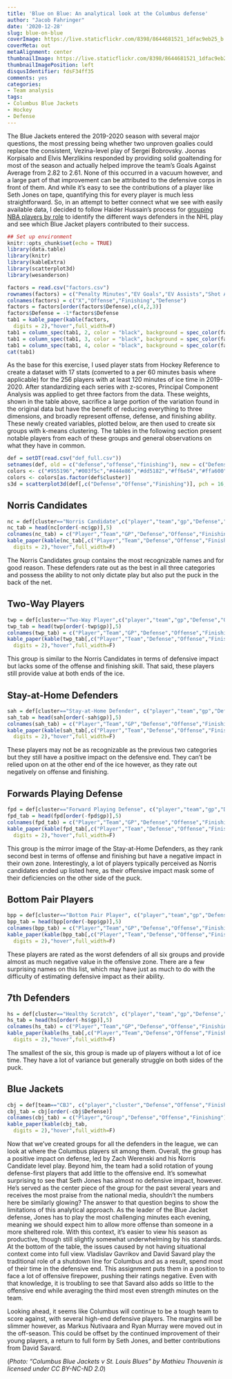 ```yaml
---
title: 'Blue on Blue: An analytical look at the Columbus defense'
author: "Jacob Fahringer"
date: '2020-12-28'
slug: blue-on-blue
coverImage: https://live.staticflickr.com/8398/8644681521_1dfac9eb25_b.jpg
coverMeta: out
metaAlignment: center
thumbnailImage: https://live.staticflickr.com/8398/8644681521_1dfac9eb25_b.jpg
thumbnailImagePosition: left
disqusIdentifier: fdsF34ff35
comments: yes
categories:
- Team analysis
tags:
- Columbus Blue Jackets
- Hockey
- Defense
---
```


The Blue Jackets entered the 2019-2020 season with several major questions, the most pressing being whether two unproven goalies could replace the consistent, Vezina-level play of Sergei Bobrovsky. Joonas Korpisalo and Elvis Merzlikins responded by providing solid goaltending for most of the season and actually helped improve the team's Goals Against Average from 2.82 to 2.61. None of this occurred in a vacuum however, and a large part of that improvement can be attributed to the defensive corps in front of them. And while it's easy to see the contributions of a player like Seth Jones on tape, quantifying this for every player is much less straightforward. So, in an attempt to better connect what we see with easily available data, I decided to follow Haider Hussain's process for [grouping NBA players by role](https://towardsdatascience.com/using-k-means-clustering-algorithm-to-redefine-nba-positions-and-explore-roster-construction-8cd0f9a96dbb) to identify the different ways defenders in the NHL play and see which Blue Jacket players contributed to their success.  

```r
## Set up environment
knitr::opts_chunk$set(echo = TRUE)
library(data.table)
library(knitr)
library(kableExtra)
library(scatterplot3d)
library(wesanderson)
```

```r
factors = read.csv("factors.csv")
rownames(factors) = c("Penalty Minutes","EV Goals","EV Assists","Shot Attempts","Shooting %","Through %","EV %","EV TOI","Blocks","Hits","Corsi For","Corsi Against","oiShooting %","oiSave %","Offensive ZS %","Takeaways","Giveaways")
colnames(factors) = c("X","Offense","Finishing","Defense")
factors = factors[order(factors$Defense),c(4,2,3)]
factors$Defense = -1*factors$Defense
tab1 = kable_paper(kable(factors,
  digits = 2),"hover",full_width=F)
tab1 = column_spec(tab1, 2, color = "black", background = spec_color(factors[,1], begin = .4))
tab1 = column_spec(tab1, 3, color = "black", background = spec_color(factors[,2], begin = .4))
tab1 = column_spec(tab1, 4, color = "black", background = spec_color(factors[,3], begin = .4))
cat(tab1)
```


As the base for this exercise, I used player stats from Hockey Reference to create a dataset with 17 stats (converted to a per 60 minutes basis where applicable) for the 256 players with at least 120 minutes of ice time in  2019-2020. After standardizing each series with z-scores, Principal Component Analysis was applied to get three factors from the data. These weights, shown in the table above, sacrifice a large portion of the variation found in the original data but have the benefit of reducing everything to three dimensions, and broadly represent offense, defense, and finishing ability. These newly created variables, plotted below, are then used to create six groups with k-means clustering. The tables in the following section present notable players from each of these groups and general observations on what they have in common.

```r
def = setDT(read.csv("def_full.csv"))
setnames(def, old = c("defense","offense","finishing"), new = c("Defense","Offense","Finishing"))
colors <- c("#955196","#003f5c","#444e86","#dd5182","#ff6e54","#ffa600")
colors <- colors[as.factor(def$cluster)]
s3d = scatterplot3d(def[,c("Defense","Offense","Finishing")], pch = 16, color=colors)
```

## Norris Candidates
```r
nc = def[cluster=="Norris Candidate",c("player","team","gp","Defense","Offense","Finishing")]
nc_tab = head(nc[order(-nc$gp)],5)
colnames(nc_tab) = c("Player","Team","GP","Defense","Offense","Finishing")
kable_paper(kable(nc_tab[,c("Player","Team","Defense","Offense","Finishing")],
  digits = 2),"hover",full_width=F)
```
The Norris Candidates group contains the most recognizable names and for good reason. These defenders rate out as the best in all three categories and possess the ability to not only dictate play but also put the puck in the back of the net.  

## Two-Way Players
```r
twp = def[cluster=="Two-Way Player",c("player","team","gp","Defense","Offense","Finishing")]
twp_tab = head(twp[order(-twp$gp)],5)
colnames(twp_tab) = c("Player","Team","GP","Defense","Offense","Finishing")
kable_paper(kable(twp_tab[,c("Player","Team","Defense","Offense","Finishing")],
  digits = 2),"hover",full_width=F)
```
This group is similar to the Norris Candidates in terms of defensive impact but lacks some of the offense and finishing skill. That said, these players still provide value at both ends of the ice.  

## Stay-at-Home Defenders
```r
sah = def[cluster=="Stay-at-Home Defender", c("player","team","gp","Defense","Offense","Finishing")]
sah_tab = head(sah[order(-sah$gp)],5)
colnames(sah_tab) = c("Player","Team","GP","Defense","Offense","Finishing")
kable_paper(kable(sah_tab[,c("Player","Team","Defense","Offense","Finishing")],
  digits = 2),"hover",full_width=F)
```
These players may not be as recognizable as the previous two categories but they still have a positive impact on the defensive end. They can't be relied upon on at the other end of the ice however, as they rate out negatively on offense and finishing.  

## Forwards Playing Defense
```r
fpd = def[cluster=="Forward Playing Defense", c("player","team","gp","Defense","Offense","Finishing")]
fpd_tab = head(fpd[order(-fpd$gp)],5)
colnames(fpd_tab) = c("Player","Team","GP","Defense","Offense","Finishing")
kable_paper(kable(fpd_tab[,c("Player","Team","Defense","Offense","Finishing")],
  digits = 2),"hover",full_width=F)
```
This group is the mirror image of the Stay-at-Home Defenders, as they rank second best in terms of offense and finishing but have a negative impact in their own zone. Interestingly, a lot of players typically perceived as Norris candidates ended up listed here, as their offensive impact mask some of their deficiencies on the other side of the puck.  

## Bottom Pair Players
```r
bpp = def[cluster=="Bottom Pair Player", c("player","team","gp","Defense","Offense","Finishing")]
bpp_tab = head(bpp[order(-bpp$gp)],5)
colnames(bpp_tab) = c("Player","Team","GP","Defense","Offense","Finishing")
kable_paper(kable(bpp_tab[,c("Player","Team","Defense","Offense","Finishing")],
  digits = 2),"hover",full_width=F)
```
These players are rated as the worst defenders of all six groups and provide almost as much negative value in the offensive zone. There are a few surprising names on this list, which may have just as much to do with the difficulty of estimating defensive impact as their ability.  

## 7th Defenders
```r
hs = def[cluster=="Healthy Scratch", c("player","team","gp","Defense","Offense","Finishing")]
hs_tab = head(hs[order(-hs$gp)],5)
colnames(hs_tab) = c("Player","Team","GP","Defense","Offense","Finishing")
kable_paper(kable(hs_tab[,c("Player","Team","Defense","Offense","Finishing")],
  digits = 2),"hover",full_width=F)
```
The smallest of the six, this group is made up of players without a lot of ice time. They have a lot of variance but generally struggle on both sides of the puck.  

## Blue Jackets
```r
cbj = def[team=="CBJ", c("player","cluster","Defense","Offense","Finishing")]
cbj_tab = cbj[order(-cbj$Defense)]
colnames(cbj_tab) = c("Player","Group","Defense","Offense","Finishing")
kable_paper(kable(cbj_tab,
  digits = 2),"hover",full_width=F)
```
Now that we've created groups for all the defenders in the league, we can look at where the Columbus players sit among them. Overall, the group has a positive impact on defense, led by Zach Werenski and his Norris Candidate level play. Beyond him, the team had a solid rotation of young defense-first players that add little to the offensive end. It's somewhat surprising to see that Seth Jones has almost no defensive impact, however. He's served as the center piece of the group for the past several years and receives the most praise from the national media, shouldn't the numbers here be similarly glowing? The answer to that question begins to show the limitations of this analytical approach. As the leader of the Blue Jacket defense, Jones has to play the most challenging minutes each evening, meaning we should expect him to allow more offense than someone in a more sheltered role. With this context, it's easier to view his season as productive, though still slightly somewhat underwhelming by his standards. At the bottom of the table, the issues caused by not having situational context come into full view. Vladislav Gavrikov and David Savard play the traditional role of a shutdown line for Columbus and as a result, spend most of their time in the defensive end. This assignment puts them in a position to face a lot of offensive firepower, pushing their ratings negative. Even with that knowledge, it is troubling to see that Savard also adds so little to the offensive end while averaging the third most even strength minutes on the team.  

Looking ahead, it seems like Columbus will continue to be a tough team to score against, with several high-end defensive players. The margins will be slimmer however, as Markus Nutivaara and Ryan Murray were moved out in the off-season. This could be offset by the continued improvement of their young players, a return to full form by Seth Jones, and better contributions from David Savard. 

(*Photo: "Columbus Blue Jackets v St. Louis Blues" by Mathieu Thouvenin is licensed under CC BY-NC-ND 2.0*)